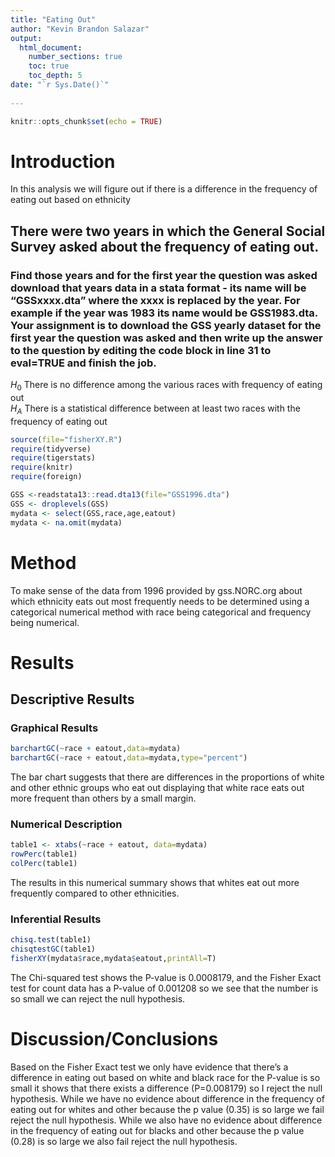 ```yaml
---
title: "Eating Out"
author: "Kevin Brandon Salazar"
output: 
  html_document:
    number_sections: true
    toc: true
    toc_depth: 5
date: "`r Sys.Date()`"    
    
---
```


```r
knitr::opts_chunk$set(echo = TRUE)
```

# Introduction

In this analysis we will figure out if there is a difference in the frequency of eating out based on ethnicity

## There were two years in which the General Social Survey asked about the frequency of eating out.
### Find those years and for the first year the question was asked download that years data in a stata format - its name will be "GSSxxxx.dta" where the xxxx is replaced by the year.  For example if the year was 1983 its name would be GSS1983.dta. Your assignment is to download the GSS yearly dataset for the first year the question was asked and then  write up the answer to the question by editing the  code block in line 31 to eval=TRUE and finish the job. 

$H_0$ There is no difference among the various races with frequency of eating out  
$H_A$ There is a statistical difference between at least two races with the frequency of eating out  


```r
source(file="fisherXY.R")
require(tidyverse)
require(tigerstats)
require(knitr)
require(foreign)
```
```r
GSS <-readstata13::read.dta13(file="GSS1996.dta")
GSS <- droplevels(GSS)
mydata <- select(GSS,race,age,eatout)
mydata <- na.omit(mydata)
```

# Method
To make sense of the data from 1996 provided by gss.NORC.org about which ethnicity eats out most frequently needs to be determined using a categorical numerical method with race being categorical and frequency being numerical.

# Results

## Descriptive Results

### Graphical Results

```r
barchartGC(~race + eatout,data=mydata)
barchartGC(~race + eatout,data=mydata,type="percent")

```

The bar chart suggests that there are differences in the proportions of white and other ethnic groups who eat out displaying that white race eats out more frequent than others by a small margin. 

### Numerical Description

```r
table1 <- xtabs(~race + eatout, data=mydata)
rowPerc(table1)
colPerc(table1)
```
The results in this numerical summary shows that whites eat out more frequently compared to other ethnicities.

### Inferential Results


```r
chisq.test(table1)
chisqtestGC(table1)
fisherXY(mydata$race,mydata$eatout,printAll=T)
```
The Chi-squared test shows the P-value is 0.0008179, and the Fisher Exact test for count data has a P-value of 0.001208 so we see that the number is so small we can reject the null hypothesis.  

# Discussion/Conclusions

Based on the Fisher Exact test we only have evidence that there's a difference in eating out based on white and black race for the P-value is so small it shows that there exists a difference (P=0.008179) so I reject the null hypothesis. While we have no evidence about difference in the frequency of eating out for whites and other because the p value (0.35) is so large we fail reject the null hypothesis. While we also have no evidence about difference in the frequency of eating out for blacks and other because the p value (0.28) is so large we also fail reject the null hypothesis.
